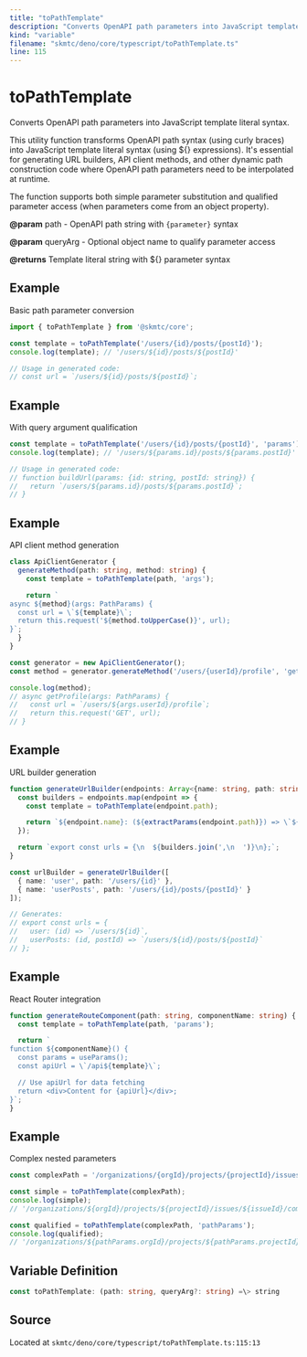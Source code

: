 ```yaml
---
title: "toPathTemplate"
description: "Converts OpenAPI path parameters into JavaScript template literal syntax."
kind: "variable"
filename: "skmtc/deno/core/typescript/toPathTemplate.ts"
line: 115
---
```


# toPathTemplate

Converts OpenAPI path parameters into JavaScript template literal syntax.

This utility function transforms OpenAPI path syntax (using curly braces) into
JavaScript template literal syntax (using ${} expressions). It's essential for
generating URL builders, API client methods, and other dynamic path construction
code where OpenAPI path parameters need to be interpolated at runtime.

The function supports both simple parameter substitution and qualified parameter
access (when parameters come from an object property).


**@param** path - OpenAPI path string with `{parameter}` syntax

**@param** queryArg - Optional object name to qualify parameter access

**@returns** Template literal string with ${} parameter syntax


## Example

Basic path parameter conversion
```typescript
import { toPathTemplate } from '@skmtc/core';

const template = toPathTemplate('/users/{id}/posts/{postId}');
console.log(template); // '/users/${id}/posts/${postId}'

// Usage in generated code:
// const url = `/users/${id}/posts/${postId}`;
```


## Example

With query argument qualification
```typescript
const template = toPathTemplate('/users/{id}/posts/{postId}', 'params');
console.log(template); // '/users/${params.id}/posts/${params.postId}'

// Usage in generated code:
// function buildUrl(params: {id: string, postId: string}) {
//   return `/users/${params.id}/posts/${params.postId}`;
// }
```


## Example

API client method generation
```typescript
class ApiClientGenerator {
  generateMethod(path: string, method: string) {
    const template = toPathTemplate(path, 'args');

    return `
async ${method}(args: PathParams) {
  const url = \`${template}\`;
  return this.request('${method.toUpperCase()}', url);
}`;
  }
}

const generator = new ApiClientGenerator();
const method = generator.generateMethod('/users/{userId}/profile', 'getProfile');

console.log(method);
// async getProfile(args: PathParams) {
//   const url = `/users/${args.userId}/profile`;
//   return this.request('GET', url);
// }
```


## Example

URL builder generation
```typescript
function generateUrlBuilder(endpoints: Array<{name: string, path: string}>) {
  const builders = endpoints.map(endpoint => {
    const template = toPathTemplate(endpoint.path);

    return `${endpoint.name}: (${extractParams(endpoint.path)}) => \`${template}\``;
  });

  return `export const urls = {\n  ${builders.join(',\n  ')}\n};`;
}

const urlBuilder = generateUrlBuilder([
  { name: 'user', path: '/users/{id}' },
  { name: 'userPosts', path: '/users/{id}/posts/{postId}' }
]);

// Generates:
// export const urls = {
//   user: (id) => `/users/${id}`,
//   userPosts: (id, postId) => `/users/${id}/posts/${postId}`
// };
```


## Example

React Router integration
```typescript
function generateRouteComponent(path: string, componentName: string) {
  const template = toPathTemplate(path, 'params');

  return `
function ${componentName}() {
  const params = useParams();
  const apiUrl = \`/api${template}\`;

  // Use apiUrl for data fetching
  return <div>Content for {apiUrl}</div>;
}`;
}
```


## Example

Complex nested parameters
```typescript
const complexPath = '/organizations/{orgId}/projects/{projectId}/issues/{issueId}/comments/{commentId}';

const simple = toPathTemplate(complexPath);
console.log(simple);
// '/organizations/${orgId}/projects/${projectId}/issues/${issueId}/comments/${commentId}'

const qualified = toPathTemplate(complexPath, 'pathParams');
console.log(qualified);
// '/organizations/${pathParams.orgId}/projects/${pathParams.projectId}/issues/${pathParams.issueId}/comments/${pathParams.commentId}'
```

## Variable Definition

```typescript
const toPathTemplate: (path: string, queryArg?: string) =\> string
```

## Source

Located at `skmtc/deno/core/typescript/toPathTemplate.ts:115:13`

